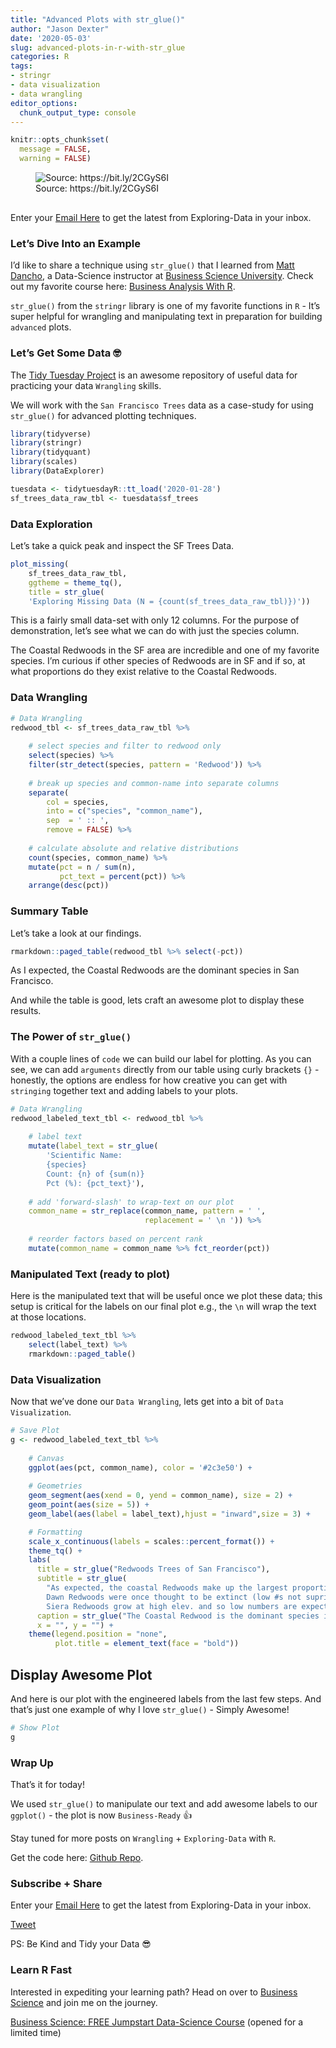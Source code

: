 ```yaml
---
title: "Advanced Plots with str_glue()"
author: "Jason Dexter"
date: '2020-05-03'
slug: advanced-plots-in-r-with-str_glue
categories: R
tags:
- stringr
- data visualization
- data wrangling
editor_options:
  chunk_output_type: console
---
```



```r
knitr::opts_chunk$set(
  message = FALSE,
  warning = FALSE)
```


![Source: https://bit.ly/2CGyS6I](/post/2020-05-03-advanced-plots-in-r-with-str_glue_files/Screen Shot 2020-08-17 at 8.52.51 PM.png){target="_blank"}

<div style="height:2px;"><br></div>

Enter your [Email Here](https://tinyletter.com/dexters-analytics){target="_blank"} to get the latest from Exploring-Data in your inbox.<br/> 


### Let's Dive Into an Example

I'd like to share a technique using `str_glue()` that I learned from [Matt Dancho](https://www.linkedin.com/in/mattdancho/){target="_blank"}, a Data-Science instructor at [Business Science University](https://www.business-science.io/?affcode=173166_vnvxtqbd){target="_blank"}. Check out my favorite course here: [Business Analysis With R](http://bit.ly/2Z9SHsd){target="_blank"}.

`str_glue()` from the `stringr` library is one of my favorite functions in `R` - It's super helpful for wrangling and manipulating text in preparation for building `advanced` plots. 

### Let's Get Some Data 🤓

The [Tidy Tuesday Project](https://github.com/rfordatascience/tidytuesday){target="_blank"} is an awesome repository of useful data for practicing your data `Wrangling` skills.

We will work with the `San Francisco Trees` data as a case-study for using `str_glue()` for advanced plotting techniques.


```r
library(tidyverse)
library(stringr)
library(tidyquant)
library(scales)
library(DataExplorer)

tuesdata <- tidytuesdayR::tt_load('2020-01-28') 
sf_trees_data_raw_tbl <- tuesdata$sf_trees
```

### Data Exploration 

Let's take a quick peak and inspect the SF Trees Data.

```r
plot_missing(
    sf_trees_data_raw_tbl,
    ggtheme = theme_tq(),
    title = str_glue(
    'Exploring Missing Data (N = {count(sf_trees_data_raw_tbl)})'))
```

This is a fairly small data-set with only 12 columns. For the purpose of demonstration, let's see what we can do with just the species column.

The Coastal Redwoods in the SF area are incredible and one of my favorite species. I'm curious if other species of Redwoods are in SF and if so, at what proportions do they exist relative to the Coastal Redwoods. 

### Data Wrangling

```r
# Data Wrangling
redwood_tbl <- sf_trees_data_raw_tbl %>% 
    
    # select species and filter to redwood only
    select(species) %>% 
    filter(str_detect(species, pattern = 'Redwood')) %>% 
    
    # break up species and common-name into separate columns
    separate(
        col = species,
        into = c("species", "common_name"),
        sep  = ' :: ',
        remove = FALSE) %>% 
    
    # calculate absolute and relative distributions
    count(species, common_name) %>% 
    mutate(pct = n / sum(n),
           pct_text = percent(pct)) %>% 
    arrange(desc(pct))
```

### Summary Table

Let's take a look at our findings.


```r
rmarkdown::paged_table(redwood_tbl %>% select(-pct))
```


As I expected, the Coastal Redwoods are the dominant species in San Francisco.

And while the table is good, lets craft an awesome plot to display these results.

### The Power of `str_glue()`

With a couple lines of `code` we can build our label for plotting. As you can see, we can add `arguments` directly from our table using curly brackets `{}` - honestly, the options are endless for how creative you can get with `stringing` together text and adding labels to your plots. 

```r
# Data Wrangling
redwood_labeled_text_tbl <- redwood_tbl %>% 
    
    # label text
    mutate(label_text = str_glue(
        'Scientific Name:
        {species}
        Count: {n} of {sum(n)}
        Pct (%): {pct_text}'),
    
    # add 'forward-slash' to wrap-text on our plot
    common_name = str_replace(common_name, pattern = ' ', 
                              replacement = ' \n ')) %>% 
    
    # reorder factors based on percent rank
    mutate(common_name = common_name %>% fct_reorder(pct))
```


### Manipulated Text (ready to plot)

Here is the manipulated text that will be useful once we plot these data; this setup is critical for the labels on our final plot e.g., the `\n` will wrap the text at those locations.

```r
redwood_labeled_text_tbl %>% 
    select(label_text) %>% 
    rmarkdown::paged_table()
```


### Data Visualization

Now that we've done our `Data Wrangling`, lets get into a bit of `Data Visualization`.

```r
# Save Plot
g <- redwood_labeled_text_tbl %>% 
    
    # Canvas
    ggplot(aes(pct, common_name), color = '#2c3e50') +
    
    # Geometries
    geom_segment(aes(xend = 0, yend = common_name), size = 2) +
    geom_point(aes(size = 5)) +
    geom_label(aes(label = label_text),hjust = "inward",size = 3) +

    # Formatting
    scale_x_continuous(labels = scales::percent_format()) +
    theme_tq() + 
    labs(
      title = str_glue("Redwoods Trees of San Francisco"),
      subtitle = str_glue(
        "As expected, the coastal Redwoods make up the largest proportion.
        Dawn Redwoods were once thought to be extinct (low #s not suprising).
        Siera Redwoods grow at high elev. and so low numbers are expected."),
      caption = str_glue("The Coastal Redwood is the dominant species in SF."),
      x = "", y = "") +
    theme(legend.position = "none",
          plot.title = element_text(face = "bold"))
```

## Display Awesome Plot 

And here is our plot with the engineered labels from the last few steps. And that's just one example of why I love `str_glue()` - Simply Awesome!

```r
# Show Plot
g
```


### Wrap Up

That's it for today! 

We used `str_glue()` to manipulate our text and add awesome labels to our `ggplot()` - the plot is now `Business-Ready` 👍

Stay tuned for more posts on `Wrangling` + `Exploring-Data` with `R`.

Get the code here: [Github Repo](https://github.com/dexters-analytics/data_blog/tree/master/content/post){target="_blank"}.


### Subscribe + Share

Enter your [Email Here](https://tinyletter.com/dexters-analytics){target="_blank"} to get the latest from Exploring-Data in your inbox.<br/>  

<a href="https://twitter.com/share?ref_src=twsrc%5Etfw" class="twitter-share-button" data-show-count="false">Tweet</a><script async src="https://platform.twitter.com/widgets.js" charset="utf-8"></script> 

PS: Be Kind and Tidy your Data 😎<br/>


### Learn R Fast

Interested in expediting your learning path? Head on over to [Business Science](https://www.business-science.io/?affcode=173166_vnvxtqbd){target="_blank"} and join me on the journey.

[Business Science: FREE Jumpstart Data-Science Course](https://university.business-science.io/p/jumpstart-with-r/?affcode=173166_vnvxtqbd){target="_blank"} (opened for a limited time)


